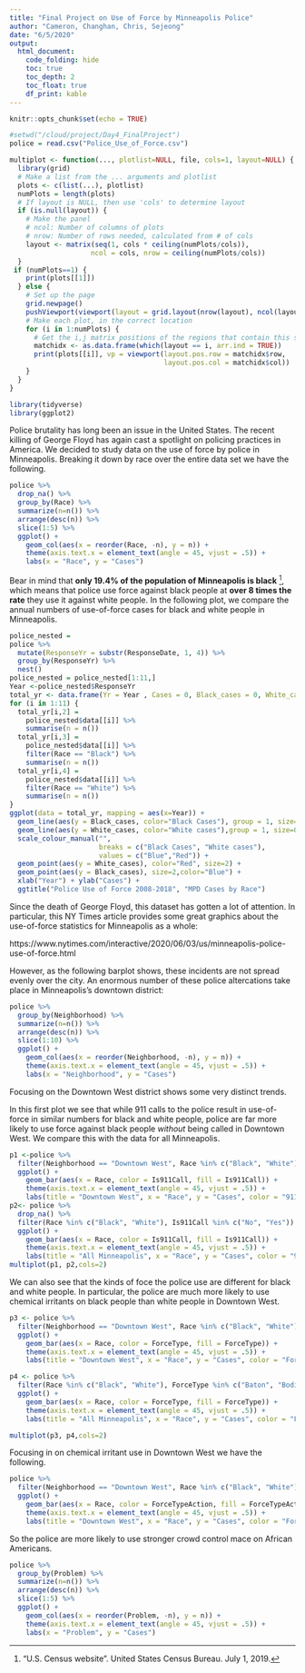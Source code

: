 ```yaml
---
title: "Final Project on Use of Force by Minneapolis Police"
author: "Cameron, Changhan, Chris, Sejeong"
date: "6/5/2020"
output:
  html_document:
    code_folding: hide
    toc: true
    toc_depth: 2
    toc_float: true
    df_print: kable
---
```



```r
knitr::opts_chunk$set(echo = TRUE)
```

```r
#setwd("/cloud/project/Day4_FinalProject")
police = read.csv("Police_Use_of_Force.csv")
```

```r
multiplot <- function(..., plotlist=NULL, file, cols=1, layout=NULL) {
  library(grid)
  # Make a list from the ... arguments and plotlist
  plots <- c(list(...), plotlist)
  numPlots = length(plots)
  # If layout is NULL, then use 'cols' to determine layout
  if (is.null(layout)) {
    # Make the panel
    # ncol: Number of columns of plots
    # nrow: Number of rows needed, calculated from # of cols
    layout <- matrix(seq(1, cols * ceiling(numPlots/cols)),
                    ncol = cols, nrow = ceiling(numPlots/cols))
  }
 if (numPlots==1) {
    print(plots[[1]])
  } else {
    # Set up the page
    grid.newpage()
    pushViewport(viewport(layout = grid.layout(nrow(layout), ncol(layout))))
    # Make each plot, in the correct location
    for (i in 1:numPlots) {
      # Get the i,j matrix positions of the regions that contain this subplot
      matchidx <- as.data.frame(which(layout == i, arr.ind = TRUE))
      print(plots[[i]], vp = viewport(layout.pos.row = matchidx$row,
                                      layout.pos.col = matchidx$col))
    }
  }
}
```

```r
library(tidyverse)
library(ggplot2)

```


Police brutality has long been an issue in the United States. The recent killing of George Floyd has again cast a spotlight on policing practices in America. We decided to study data on the use of force by police in Minneapolis. Breaking it down by race over the entire data set we have the following.


```r
police %>%
  drop_na() %>%
  group_by(Race) %>%
  summarize(n=n()) %>%
  arrange(desc(n)) %>%
  slice(1:5) %>%
  ggplot() +
    geom_col(aes(x = reorder(Race, -n), y = n)) +
    theme(axis.text.x = element_text(angle = 45, vjust = .5)) +
    labs(x = "Race", y = "Cases")

```




Bear in mind that **only 19.4% of the population of Minneapolis is black** ^["U.S. Census website". United States Census Bureau. July 1, 2019.], which means that police use force against black people at **over 8 times the rate** they use it against white people.
In the following plot, we compare the annual numbers of use-of-force cases for black and white people in Minneapolis.


```r
police_nested =
police %>%
  mutate(ResponseYr = substr(ResponseDate, 1, 4)) %>%
  group_by(ResponseYr) %>%
  nest()
police_nested = police_nested[1:11,]
Year <-police_nested$ResponseYr
total_yr <- data.frame(Yr = Year , Cases = 0, Black_cases = 0, White_cases = 0)
for (i in 1:11) {
  total_yr[i,2] =
    police_nested$data[[i]] %>%
    summarise(n = n())
  total_yr[i,3] =
    police_nested$data[[i]] %>%
    filter(Race == "Black") %>%
    summarise(n = n())
  total_yr[i,4] =
    police_nested$data[[i]] %>%
    filter(Race == "White") %>%
    summarise(n = n())
}
ggplot(data = total_yr, mapping = aes(x=Year)) +
  geom_line(aes(y = Black_cases, color="Black Cases"), group = 1, size=0.6) +
  geom_line(aes(y = White_cases, color="White cases"),group = 1, size=0.6) +
  scale_colour_manual("",
                      breaks = c("Black Cases", "White cases"),
                      values = c("Blue","Red")) +
  geom_point(aes(y = White_cases), color="Red", size=2) +
  geom_point(aes(y = Black_cases), size=2,color="Blue") +
  xlab("Year") + ylab("Cases") +
  ggtitle("Police Use of Force 2008-2018", "MPD Cases by Race")
```
Since the death of George Floyd, this dataset has gotten a lot of attention.  In particular, this NY Times article provides some great graphics about the use-of-force statistics for Minneapolis as a whole:

https://www.nytimes.com/interactive/2020/06/03/us/minneapolis-police-use-of-force.html

However, as the following barplot shows, these incidents are not spread evenly over the city.  An enormous number of these police altercations take place in Minneapolis's downtown district:
```r
police %>%
  group_by(Neighborhood) %>%
  summarize(n=n()) %>%
  arrange(desc(n)) %>%
  slice(1:10) %>%
  ggplot() +
    geom_col(aes(x = reorder(Neighborhood, -n), y = n)) +
    theme(axis.text.x = element_text(angle = 45, vjust = .5)) +
    labs(x = "Neighborhood", y = "Cases")
```

Focusing on the Downtown West district shows some very distinct trends.

In this first plot we see that while 911 calls to the police result in use-of-force in similar numbers for black and white people, police are far more likely to use force against black people *without* being called in Downtown West. We compare this with the data for all Minneapolis.

```r
p1 <-police %>%
  filter(Neighborhood == "Downtown West", Race %in% c("Black", "White")) %>%
  ggplot() +
    geom_bar(aes(x = Race, color = Is911Call, fill = Is911Call)) +
    theme(axis.text.x = element_text(angle = 45, vjust = .5)) +
    labs(title = "Downtown West", x = "Race", y = "Cases", color = "911 Call", fill = "911 Call")
p2<- police %>%
  drop_na() %>%
  filter(Race %in% c("Black", "White"), Is911Call %in% c("No", "Yes")) %>%
  ggplot() +
    geom_bar(aes(x = Race, color = Is911Call, fill = Is911Call)) +
    theme(axis.text.x = element_text(angle = 45, vjust = .5)) +
    labs(title = "All Minneapolis", x = "Race", y = "Cases", color = "911 Call", fill = "911 Call")
multiplot(p1, p2,cols=2)
```


We can also see that the kinds of foce the police use are different for black and white people. In particular, the police are much more likely to use chemical irritants on black people than white people in Downtown West.


```r
p3 <- police %>%
  filter(Neighborhood == "Downtown West", Race %in% c("Black", "White"), ForceType %in% c("Baton", "Bodily Force", "Chemical Irritant", "Firearm", "Gun Point Display", "Improvised Weapon", "Maximal Restraint Technique", "Police K9 Bite", "Taser")) %>%
  ggplot() +
    geom_bar(aes(x = Race, color = ForceType, fill = ForceType)) +
    theme(axis.text.x = element_text(angle = 45, vjust = .5)) +
    labs(title = "Downtown West", x = "Race", y = "Cases", color = "Force Type", fill = "Force Type")

p4 <- police %>%
  filter(Race %in% c("Black", "White"), ForceType %in% c("Baton", "Bodily Force", "Chemical Irritant", "Firearm", "Gun Point Display", "Improvised Weapon", "Maximal Restraint Technique", "Police K9 Bite", "Taser")) %>%
  ggplot() +
    geom_bar(aes(x = Race, color = ForceType, fill = ForceType)) +
    theme(axis.text.x = element_text(angle = 45, vjust = .5)) +
    labs(title = "All Minneapolis", x = "Race", y = "Cases", color = "Force Type", fill = "Force Type")

multiplot(p3, p4,cols=2)
```

Focusing in on chemical irritant use in Downtown West we have the following.

```r
police %>%
  filter(Neighborhood == "Downtown West", Race %in% c("Black", "White"), ForceType == "Chemical Irritant") %>%
  ggplot() +
    geom_bar(aes(x = Race, color = ForceTypeAction, fill = ForceTypeAction)) +
    theme(axis.text.x = element_text(angle = 45, vjust = .5)) +
    labs(title = "Downtown West", x = "Race", y = "Cases", color = "Force Type Action", fill = "Force Type Action")
```


So the police are more likely to use stronger crowd control mace on African Americans.



```r
police %>%
  group_by(Problem) %>%
  summarize(n=n()) %>%
  arrange(desc(n)) %>%
  slice(1:5) %>%
  ggplot() +
    geom_col(aes(x = reorder(Problem, -n), y = n)) +
    theme(axis.text.x = element_text(angle = 45, vjust = .5)) +
    labs(x = "Problem", y = "Cases")
```


